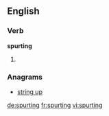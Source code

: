 ==English==

===Verb===
'''spurting'''

# {{present participle of|spurt}}

===Anagrams===
* [[string up#English|string up]]

[[de:spurting]]
[[fr:spurting]]
[[vi:spurting]]